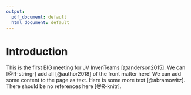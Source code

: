 ```yaml
---
output:
  pdf_document: default
  html_document: default
---
```

# Introduction

This is the first BIG meeting for JV InvenTeams [@anderson2015]. We can [@R-stringr] add all [@author2018] of the front matter here! We can add some content to the page as text. Here is some more text [@abramowitz]. There should be no references here [@R-knitr]. 
